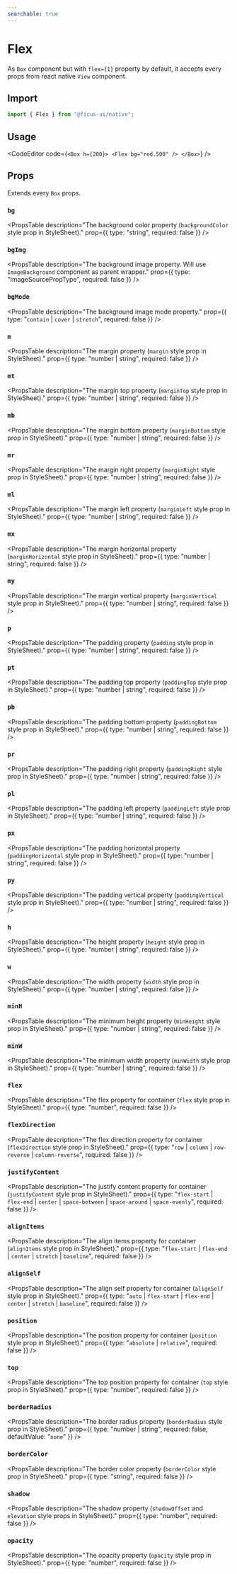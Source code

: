 ```yaml
---
searchable: true
---
```




# Flex

As `Box` component but with `flex={1}` property by default, it accepts every props from react native `View` component.

## Import

```js
import { Flex } from "@ficus-ui/native";
```

## Usage

<CodeEditor code={`<Box h={200}>
  <Flex bg="red.500" />
</Box>`} />

## Props

Extends every `Box` props.

### `bg`
<PropsTable
  description="The background color property (`backgroundColor` style prop in StyleSheet)."
  prop={{ type: "string", required: false }}
/>

### `bgImg`
<PropsTable
  description="The background image property. Will use `ImageBackground` component as parent wrapper."
  prop={{ type: "ImageSourcePropType", required: false }}
/>

### `bgMode`
<PropsTable
  description="The background image mode property."
  prop={{ type: "`contain` | `cover` | `stretch`", required: false }}
/>

### `m`
<PropsTable
  description="The margin property (`margin` style prop in StyleSheet)."
  prop={{ type: "number | string", required: false }}
/>

### `mt`
<PropsTable
  description="The margin top property (`marginTop` style prop in StyleSheet)."
  prop={{ type: "number | string", required: false }}
/>

### `mb`
<PropsTable
  description="The margin bottom property (`marginBottom` style prop in StyleSheet)."
  prop={{ type: "number | string", required: false }}
/>

### `mr`
<PropsTable
  description="The margin right property (`marginRight` style prop in StyleSheet)."
  prop={{ type: "number | string", required: false }}
/>

### `ml`
<PropsTable
  description="The margin left property (`marginLeft` style prop in StyleSheet)."
  prop={{ type: "number | string", required: false }}
/>

### `mx`
<PropsTable
  description="The margin horizontal property (`marginHorizontal` style prop in StyleSheet)."
  prop={{ type: "number | string", required: false }}
/>

### `my`
<PropsTable
  description="The margin vertical property (`marginVertical` style prop in StyleSheet)."
  prop={{ type: "number | string", required: false }}
/>

### `p`
<PropsTable
  description="The padding property (`padding` style prop in StyleSheet)."
  prop={{ type: "number | string", required: false }}
/>

### `pt`
<PropsTable
  description="The padding top property (`paddingTop` style prop in StyleSheet)."
  prop={{ type: "number | string", required: false }}
/>

### `pb`
<PropsTable
  description="The padding bottom property (`paddingBottom` style prop in StyleSheet)."
  prop={{ type: "number | string", required: false }}
/>

### `pr`
<PropsTable
  description="The padding right property (`paddingRight` style prop in StyleSheet)."
  prop={{ type: "number | string", required: false }}
/>

### `pl`
<PropsTable
  description="The padding left property (`paddingLeft` style prop in StyleSheet)."
  prop={{ type: "number | string", required: false }}
/>

### `px`
<PropsTable
  description="The padding horizontal property (`paddingHorizontal` style prop in StyleSheet)."
  prop={{ type: "number | string", required: false }}
/>

### `py`
<PropsTable
  description="The padding vertical property (`paddingVertical` style prop in StyleSheet)."
  prop={{ type: "number | string", required: false }}
/>

### `h`
<PropsTable
  description="The height property (`height` style prop in StyleSheet)."
  prop={{ type: "number | string", required: false }}
/>

### `w`
<PropsTable
  description="The width property (`width` style prop in StyleSheet)."
  prop={{ type: "number | string", required: false }}
/>

### `minH`
<PropsTable
  description="The minimum height property (`minHeight` style prop in StyleSheet)."
  prop={{ type: "number | string", required: false }}
/>

### `minW`
<PropsTable
  description="The minimum width property (`minWidth` style prop in StyleSheet)."
  prop={{ type: "number | string", required: false }}
/>

### `flex`
<PropsTable
  description="The flex property for container (`flex` style prop in StyleSheet)."
  prop={{ type: "number", required: false }}
/>

### `flexDirection`
<PropsTable
  description="The flex direction property for container (`flexDirection` style prop in StyleSheet)."
  prop={{ type: "`row` | `column` | `row-reverse` | `column-reverse`", required: false }}
/>

### `justifyContent`
<PropsTable
  description="The justify content property for container (`justifyContent` style prop in StyleSheet)."
  prop={{ type: "`flex-start` | `flex-end` | `center` | `space-between` | `space-around` | `space-evenly`", required: false }}
/>

### `alignItems`
<PropsTable
  description="The align items property for container (`alignItems` style prop in StyleSheet)."
  prop={{ type: "`flex-start` | `flex-end` | `center` | `stretch` | `baseline`", required: false }}
/>

### `alignSelf`
<PropsTable
  description="The align self property for container (`alignSelf` style prop in StyleSheet)."
  prop={{ type: "`auto` | `flex-start` | `flex-end` | `center` | `stretch` | `baseline`", required: false }}
/>

### `position`
<PropsTable
  description="The position property for container (`position` style prop in StyleSheet)."
  prop={{ type: "`absolute` | `relative`", required: false }}
/>

### `top`
<PropsTable
  description="The top position property for container (`top` style prop in StyleSheet)."
  prop={{ type: "number", required: false }}
/>

### `borderRadius`
<PropsTable
  description="The border radius property (`borderRadius` style prop in StyleSheet)."
  prop={{ type: "number | string", required: false, defaultValue: "`none`" }}
/>

### `borderColor`
<PropsTable
  description="The border color property (`borderColor` style prop in StyleSheet)."
  prop={{ type: "string", required: false }}
/>

### `shadow`
<PropsTable
  description="The shadow property (`shadowOffset` and `elevation` style props in StyleSheet)."
  prop={{ type: "number", required: false }}
/>

### `opacity`
<PropsTable
  description="The opacity property (`opacity` style prop in StyleSheet)."
  prop={{ type: "number", required: false }}
/>
